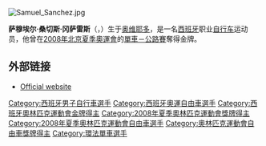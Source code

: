 {{NoteTA
|T=zh-cn:萨穆埃尔·桑切斯;zh-hk:薩穆埃爾·山齊斯;zh-tw:薩穆埃爾·桑切斯
|1=zh-cn:桑切斯;zh-hk:山齊斯;zh-tw:桑切斯
}}
[[File:Samuel_Sanchez.jpg|thumb]]
{{MedalTableTop}}
{{MedalCountry| {{ESP}} }}
{{MedalSport | [[公路自行車運動|公路自行車運動]]}}
{{MedalCompetition|[[奧林匹克運動會|奧林匹克運動會]]}}
{{MedalGold | [[2008年夏季奧林匹克運動會|2008年北京]]| [[2008年夏季奧林匹克運動會自行車比賽|公路賽]]}}
{{MedalBottom}}

'''萨穆埃尔·桑切斯·冈萨雷斯'''（{{lang|es|'''Samuel Sánchez González'''}}，{{bd|1978年|2月5日|}}）生于[[奥维耶多|奥维耶多]]，是一名[[西班牙|西班牙]]职业[[自行车|自行车]]运动员，他曾在[[2008年夏季奧林匹克運動會|2008年北京夏季奧運會]]的[[2008年夏季奧林匹克運動會自由車比賽|單車－公路賽]]奪得金牌。

==外部链接==
* [http://www.samusanchez.com/ Official website]

{{Spain-bio-stub}}
{{奧林匹克運動會男子公路賽金牌}}
{{DEFAULTSORT:Sánchez, Samuel}}
[[Category:西班牙男子自行車選手|Category:西班牙男子自行車選手]]
[[Category:西班牙奧運自由車選手|Category:西班牙奧運自由車選手]]
[[Category:西班牙奧林匹克運動會金牌得主|Category:西班牙奧林匹克運動會金牌得主]]
[[Category:2008年夏季奧林匹克運動會獎牌得主|Category:2008年夏季奧林匹克運動會獎牌得主]]
[[Category:2008年夏季奧林匹克運動會自由車選手|Category:2008年夏季奧林匹克運動會自由車選手]]
[[Category:奧林匹克運動會自由車獎牌得主|Category:奧林匹克運動會自由車獎牌得主]]
[[Category:環法單車選手|Category:環法單車選手]]